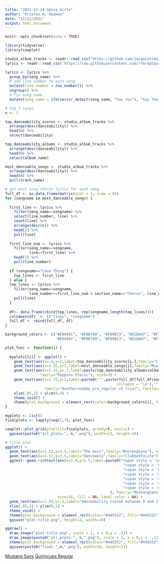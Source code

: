 ```yaml
---
title: "2021-12-14-Spice_Girls"
author: "Kristen A, kkakey"
date: "12/21/2021"
output: html_document
---
```


```r
knitr::opts_chunk$set(echo = TRUE)
```

```r
library(tidyverse)
library(cowplot)
```

```r
studio_album_tracks <- readr::read_csv("https://github.com/jacquietran/spice_girls_data/raw/main/data/studio_album_tracks.csv")
lyrics <- readr::read_csv('https://raw.githubusercontent.com/rfordatascience/tidytuesday/master/data/2021/2021-12-14/lyrics.csv')
```

```r
lyrics <- lyrics %>%
  group_by(song_name) %>%
  # add line number to each song
  mutate(line_number = row_number()) %>%
  ungroup() %>%
  # Fix song name
  mutate(song_name = ifelse(str_detect(song_name, "Say You"), "Say You'll Be There", song_name))
```

```r
# top 7 songs
n <- 7
```

```r
top_danceability_scores <- studio_album_tracks %>%
  arrange(desc(danceability)) %>%
  head(n) %>%
  select(danceability)

top_danceability_albums <- studio_album_tracks %>%
  arrange(desc(danceability)) %>%
  head(n) %>%
  select(album_name)

most_danceable_songs <- studio_album_tracks %>%
  arrange(desc(danceability)) %>%
  head(n) %>%
  pull(track_name)

# get most sung chorus lyrics for each song
full_df <- as.data.frame(matrix(ncol = 2, nrow = 0))
for (songname in most_danceable_songs) {
  
  first_line <- lyrics %>%
    filter(song_name==songname) %>%
    select(line_number, line) %>%
    count(line) %>%
    arrange(desc(n)) %>%
    head(1) %>%
    pull(line)
  
  first_line_num <- lyrics %>%
    filter(song_name==songname,
           line==first_line) %>%
    head(1) %>%
    pull(line_number)
  
  if (songname=="Love Thing") {
    top_lines <- first_line
  } else {
  top_lines <- lyrics %>%
    filter(song_name==songname,
           line_number>=first_line_num & section_name=="Chorus", line_number<(first_line_num+4)) %>%
    pull(line) 
  }
  
  df<- data.frame(cbind(top_lines, rep(songname,length(top_lines))))
  colnames(df)  <- c("lines", "songname")
  full_df <- rbind(full_df, df)
}
```

```r
background_colors <- c("#E9495C", "#F9D749", "#F096C3", "#D2DA47", "#F3D0CF",
                       "#E9495C", "#F9D749", "#F096C3", "#D2DA47", "#F3D0CF")

plot_func <- function(i) {
  
  myplots[[i]] <- ggplot() +
    geom_text(aes(x=.9,y=2,label=top_danceability_scores[i,],family="ClubbedToLife"), size=12) +
    geom_text(aes(x=1.25,y=2,label=most_danceable_songs[i],family="MustangSans"), size=16) +
    geom_text(aes(x=1.25,y=.7,label=paste(top_danceability_albums$album_name[i], "album", sep=' '),
                family="Poppins-Italic"), size=3) +
    geom_text(aes(x=1.75,y=2,label=paste0('"',paste(full_df[full_df$songname==most_danceable_songs[i],]$lines, 
                                                   collapse = '\n'),'"'),
                  family="Anothershabby_pro_regular_v3_trial", fontface="bold"), size=6) +
    xlim(.85,2) + ylim(0,4) +
    theme_void() +
    theme(plot.background = element_rect(color=background_colors[i], fill=background_colors[i])) 
}

myplots <- list()
finalplots <- lapply(seq(1,7), plot_func)

cowplot::plot_grid(plotlist=finalplots, greedy=F, ncol=1) +
  ggsave(paste0("all_plots-", n,".png"), width=13, height=10)
```

```r
# title plot
ggplot() +
  geom_text(aes(x=1.22,y=3.5,label="The most",family="MustangSans"), size=16, color="white") +
  geom_text(aes(x=1.57,y=3.5,label="danceable",family="ClubbedToLife"), size=16, color="white") +
  ggtext::geom_richtext(aes(x=1.4,y=1.5,label=paste0("<span style = 'color:#E9495C'>", "S","</span>",
                                                      "<span style = 'color:#F9D749'>", "p","</span>",
                                                      "<span style = 'color:#F096C3'>", "i","</span>",
                                                      "<span style = 'color:#D2DA47'>", "c","</span>",
                                                      "<span style = 'color:#F3D0CF'>", "e","</span>",
                                                      "<span style = 'color:#E9495C'> ", "Girls","</span>",
                                                      "<span style = 'color:white'> ", "Songs","</span>"
                                                ), family="MustangSans"), 
                        size=16, fill = NA, label.color = NA) +
  geom_text(aes(x=1.94,y=.3,label="danceability scored between 0 and 1",family="MustangSans"), size=3, color="black") +
  xlim(.85,2) + ylim(0,5) +
  theme_void() +
  theme(plot.background = element_rect(color="#445552", fill="#445552")) +
  ggsave("plot-title.png", height=2, width=10)
```

```r
ggdraw() + 
  draw_image("plot-title.png", scale = 1, x = 0,y = .31) +
  draw_image(paste0("all_plots-", n,".png"), scale = 1, x = 0,y = -.12) +
  theme(plot.background = element_rect(color="#445552", fill="#445552")) +
  ggsave(paste0("final-",n,".png"), width=10, height=11)
```


[Mustang Sans](https://drive.google.com/file/d/1xCaPDz761aWLZqbZD_lDM25XQiUm6r9_/view)
[Quirlycues Regular](https://www.1001fonts.com/quirlycues-font.html)


